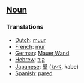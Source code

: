 ==[[Noun]]==

===Translations===

*[[Dutch]]: [[muur]]
*[[French]]: [[mur]]
*[[German]]: [[Mauer]],[[Wand]]
*[[Hebrew]]: [[קיר]]
*[[Japanese]]: [[壁]] ([[かべ]], kabe)
*[[Spanish]]: [[pared]]
